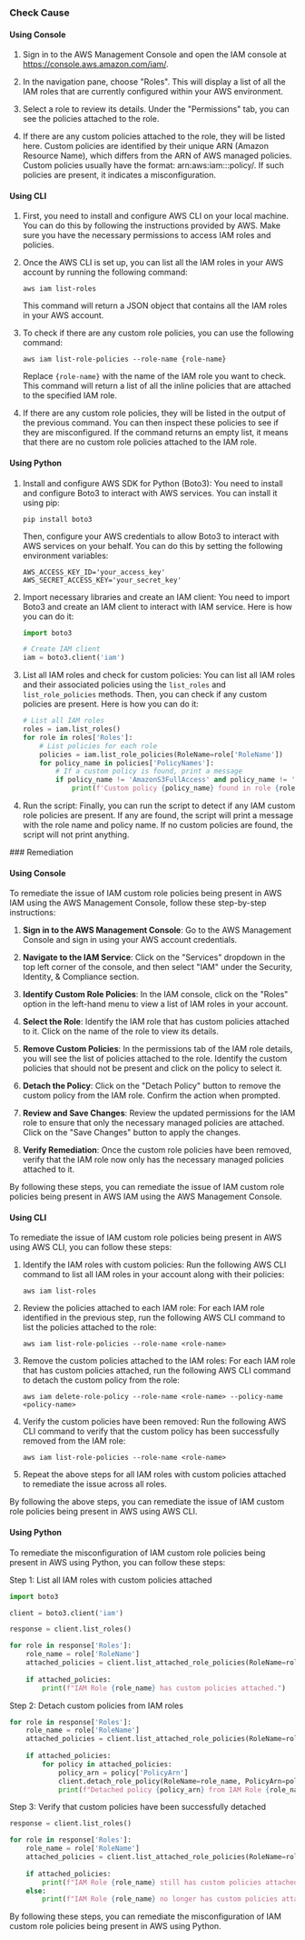 

<Tabs><Tab title='Cause'>
### Check Cause

#### Using Console

1. Sign in to the AWS Management Console and open the IAM console at https://console.aws.amazon.com/iam/.

2. In the navigation pane, choose "Roles". This will display a list of all the IAM roles that are currently configured within your AWS environment.

3. Select a role to review its details. Under the "Permissions" tab, you can see the policies attached to the role. 

4. If there are any custom policies attached to the role, they will be listed here. Custom policies are identified by their unique ARN (Amazon Resource Name), which differs from the ARN of AWS managed policies. Custom policies usually have the format: arn:aws:iam::<account-id>:policy/<policy-name>. If such policies are present, it indicates a misconfiguration.

#### Using CLI

1. First, you need to install and configure AWS CLI on your local machine. You can do this by following the instructions provided by AWS. Make sure you have the necessary permissions to access IAM roles and policies.

2. Once the AWS CLI is set up, you can list all the IAM roles in your AWS account by running the following command:

   ```
   aws iam list-roles
   ```

   This command will return a JSON object that contains all the IAM roles in your AWS account.

3. To check if there are any custom role policies, you can use the following command:

   ```
   aws iam list-role-policies --role-name {role-name}
   ```

   Replace `{role-name}` with the name of the IAM role you want to check. This command will return a list of all the inline policies that are attached to the specified IAM role.

4. If there are any custom role policies, they will be listed in the output of the previous command. You can then inspect these policies to see if they are misconfigured. If the command returns an empty list, it means that there are no custom role policies attached to the IAM role.

#### Using Python

1. Install and configure AWS SDK for Python (Boto3):
   You need to install and configure Boto3 to interact with AWS services. You can install it using pip:
   ```
   pip install boto3
   ```
   Then, configure your AWS credentials to allow Boto3 to interact with AWS services on your behalf. You can do this by setting the following environment variables:
   ```
   AWS_ACCESS_KEY_ID='your_access_key'
   AWS_SECRET_ACCESS_KEY='your_secret_key'
   ```

2. Import necessary libraries and create an IAM client:
   You need to import Boto3 and create an IAM client to interact with IAM service. Here is how you can do it:
   ```python
   import boto3

   # Create IAM client
   iam = boto3.client('iam')
   ```

3. List all IAM roles and check for custom policies:
   You can list all IAM roles and their associated policies using the `list_roles` and `list_role_policies` methods. Then, you can check if any custom policies are present. Here is how you can do it:
   ```python
   # List all IAM roles
   roles = iam.list_roles()
   for role in roles['Roles']:
       # List policies for each role
       policies = iam.list_role_policies(RoleName=role['RoleName'])
       for policy_name in policies['PolicyNames']:
           # If a custom policy is found, print a message
           if policy_name != 'AmazonS3FullAccess' and policy_name != 'AmazonDynamoDBFullAccess' and policy_name != 'AmazonEC2FullAccess':
               print(f'Custom policy {policy_name} found in role {role["RoleName"]}')
   ```

4. Run the script:
   Finally, you can run the script to detect if any IAM custom role policies are present. If any are found, the script will print a message with the role name and policy name. If no custom policies are found, the script will not print anything.

</Tab>

<Tab title='Remediation'>
### Remediation

#### Using Console

To remediate the issue of IAM custom role policies being present in AWS IAM using the AWS Management Console, follow these step-by-step instructions:

1. **Sign in to the AWS Management Console**: Go to the AWS Management Console and sign in using your AWS account credentials.

2. **Navigate to the IAM Service**: Click on the "Services" dropdown in the top left corner of the console, and then select "IAM" under the Security, Identity, & Compliance section.

3. **Identify Custom Role Policies**: In the IAM console, click on the "Roles" option in the left-hand menu to view a list of IAM roles in your account.

4. **Select the Role**: Identify the IAM role that has custom policies attached to it. Click on the name of the role to view its details.

5. **Remove Custom Policies**: In the permissions tab of the IAM role details, you will see the list of policies attached to the role. Identify the custom policies that should not be present and click on the policy to select it.

6. **Detach the Policy**: Click on the "Detach Policy" button to remove the custom policy from the IAM role. Confirm the action when prompted.

7. **Review and Save Changes**: Review the updated permissions for the IAM role to ensure that only the necessary managed policies are attached. Click on the "Save Changes" button to apply the changes.

8. **Verify Remediation**: Once the custom role policies have been removed, verify that the IAM role now only has the necessary managed policies attached to it.

By following these steps, you can remediate the issue of IAM custom role policies being present in AWS IAM using the AWS Management Console.

#### Using CLI

To remediate the issue of IAM custom role policies being present in AWS using AWS CLI, you can follow these steps:

1. Identify the IAM roles with custom policies:
   Run the following AWS CLI command to list all IAM roles in your account along with their policies:
   ```
   aws iam list-roles
   ```

2. Review the policies attached to each IAM role:
   For each IAM role identified in the previous step, run the following AWS CLI command to list the policies attached to the role:
   ```
   aws iam list-role-policies --role-name <role-name>
   ```

3. Remove the custom policies attached to the IAM roles:
   For each IAM role that has custom policies attached, run the following AWS CLI command to detach the custom policy from the role:
   ```
   aws iam delete-role-policy --role-name <role-name> --policy-name <policy-name>
   ```

4. Verify the custom policies have been removed:
   Run the following AWS CLI command to verify that the custom policy has been successfully removed from the IAM role:
   ```
   aws iam list-role-policies --role-name <role-name>
   ```

5. Repeat the above steps for all IAM roles with custom policies attached to remediate the issue across all roles.

By following the above steps, you can remediate the issue of IAM custom role policies being present in AWS using AWS CLI.

#### Using Python

To remediate the misconfiguration of IAM custom role policies being present in AWS using Python, you can follow these steps:

Step 1: List all IAM roles with custom policies attached
```python
import boto3

client = boto3.client('iam')

response = client.list_roles()

for role in response['Roles']:
    role_name = role['RoleName']
    attached_policies = client.list_attached_role_policies(RoleName=role_name)['AttachedPolicies']
    
    if attached_policies:
        print(f"IAM Role {role_name} has custom policies attached.")
```

Step 2: Detach custom policies from IAM roles
```python
for role in response['Roles']:
    role_name = role['RoleName']
    attached_policies = client.list_attached_role_policies(RoleName=role_name)['AttachedPolicies']
    
    if attached_policies:
        for policy in attached_policies:
            policy_arn = policy['PolicyArn']
            client.detach_role_policy(RoleName=role_name, PolicyArn=policy_arn)
            print(f"Detached policy {policy_arn} from IAM Role {role_name}")
```

Step 3: Verify that custom policies have been successfully detached
```python
response = client.list_roles()

for role in response['Roles']:
    role_name = role['RoleName']
    attached_policies = client.list_attached_role_policies(RoleName=role_name)['AttachedPolicies']
    
    if attached_policies:
        print(f"IAM Role {role_name} still has custom policies attached.")
    else:
        print(f"IAM Role {role_name} no longer has custom policies attached.")
```

By following these steps, you can remediate the misconfiguration of IAM custom role policies being present in AWS using Python.


</Tab>
</Tabs>